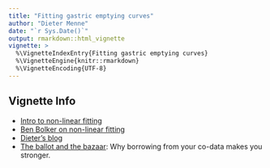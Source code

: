 ```yaml
---
title: "Fitting gastric emptying curves"
author: "Dieter Menne"
date: "`r Sys.Date()`"
output: rmarkdown::html_vignette
vignette: >
  %\VignetteIndexEntry{Fitting gastric emptying curves}
  %\VignetteEngine{knitr::rmarkdown}
  %\VignetteEncoding{UTF-8}
---
```


## Vignette Info

* [Intro to non-linear fitting](http://rstudio-pubs-static.s3.amazonaws.com/28730_850cac53898b45da8050f7f622d48927.html)
* [Ben Bolker on non-linear fitting](http://rpubs.com/bbolker/3423)
* [Dieter's blog](https://menne-biomed.de/blog/tag:gastric%20emptying)
* [The ballot and the bazaar](https://menne-biomed.de/blog/ballot-and-bazaar): Why borrowing from your co-data makes you stronger. 
